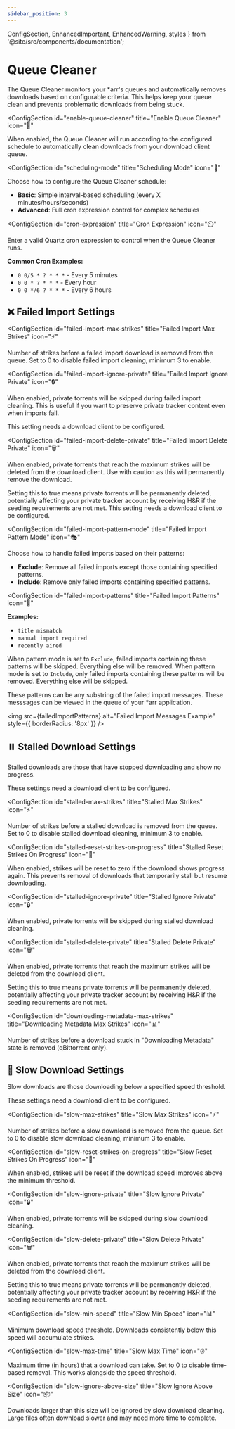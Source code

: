 ```yaml
---
sidebar_position: 3
---
```


  ConfigSection, 
  EnhancedImportant, 
  EnhancedWarning,
  styles 
} from '@site/src/components/documentation';

# Queue Cleaner

The Queue Cleaner monitors your *arr's queues and automatically removes downloads based on configurable criteria. This helps keep your queue clean and prevents problematic downloads from being stuck.

<div className={styles.documentationPage}>

<div className={styles.section}>

<ConfigSection
  id="enable-queue-cleaner"
  title="Enable Queue Cleaner"
  icon="🔄"
>

When enabled, the Queue Cleaner will run according to the configured schedule to automatically clean downloads from your download client queue.

</ConfigSection>

<ConfigSection
  id="scheduling-mode"
  title="Scheduling Mode"
  icon="📅"
>

Choose how to configure the Queue Cleaner schedule:
- **Basic**: Simple interval-based scheduling (every X minutes/hours/seconds)
- **Advanced**: Full cron expression control for complex schedules

</ConfigSection>

<ConfigSection
  id="cron-expression"
  title="Cron Expression"
  icon="⏲️"
>

Enter a valid Quartz cron expression to control when the Queue Cleaner runs.

**Common Cron Examples:**
- `0 0/5 * ? * * *` - Every 5 minutes
- `0 0 * ? * * *` - Every hour
- `0 0 */6 ? * * *` - Every 6 hours

</ConfigSection>

</div>

<div className={styles.section}>

<h2 className={styles.sectionTitle}>
  <span className={styles.sectionIcon}>❌</span>
  Failed Import Settings
</h2>

<ConfigSection
  id="failed-import-max-strikes"
  title="Failed Import Max Strikes"
  icon="⚡"
>

Number of strikes before a failed import download is removed from the queue. Set to 0 to disable failed import cleaning, minimum 3 to enable.

</ConfigSection>

<ConfigSection
  id="failed-import-ignore-private"
  title="Failed Import Ignore Private"
  icon="🔒"
>

When enabled, private torrents will be skipped during failed import cleaning. This is useful if you want to preserve private tracker content even when imports fail.

<EnhancedImportant>
This setting needs a download client to be configured.
</EnhancedImportant>

</ConfigSection>

<ConfigSection
  id="failed-import-delete-private"
  title="Failed Import Delete Private"
  icon="🗑️"
>

When enabled, private torrents that reach the maximum strikes will be deleted from the download client. Use with caution as this will permanently remove the download.

<EnhancedWarning>
Setting this to true means private torrents will be permanently deleted, potentially affecting your private tracker account by receiving H&R if the seeding requirements are not met.
</EnhancedWarning>

<EnhancedImportant>
This setting needs a download client to be configured.
</EnhancedImportant>

</ConfigSection>

<ConfigSection
  id="failed-import-pattern-mode"
  title="Failed Import Pattern Mode"
  icon="🎭"
>

Choose how to handle failed imports based on their patterns:
- **Exclude**: Remove all failed imports except those containing specified patterns.
- **Include**: Remove only failed imports containing specified patterns.

</ConfigSection>

<ConfigSection
  id="failed-import-patterns"
  title="Failed Import Patterns"
  icon="📝"
>

**Examples:**
- `title mismatch`
- `manual import required`
- `recently aired`

When pattern mode is set to `Exclude`, failed imports containing these patterns will be skipped. Everything else will be removed.
When pattern mode is set to `Include`, only failed imports containing these patterns will be removed. Everything else will be skipped.

These patterns can be any substring of the failed import messages. These messsages can be viewed in the queue of your *arr application.

<img src={failedImportPatterns} alt="Failed Import Messages Example" style={{ borderRadius: '8px' }} />

</ConfigSection>

</div>

<div className={styles.section}>

<h2 className={styles.sectionTitle}>
  <span className={styles.sectionIcon}>⏸️</span>
  Stalled Download Settings
</h2>

<p className={styles.sectionDescription}>
  Stalled downloads are those that have stopped downloading and show no progress.
</p>

<EnhancedImportant>
These settings need a download client to be configured.
</EnhancedImportant>

<ConfigSection
  id="stalled-max-strikes"
  title="Stalled Max Strikes"
  icon="⚡"
>

Number of strikes before a stalled download is removed from the queue. Set to 0 to disable stalled download cleaning, minimum 3 to enable.

</ConfigSection>

<ConfigSection
  id="stalled-reset-strikes-on-progress"
  title="Stalled Reset Strikes On Progress"
  icon="🔄"
>

When enabled, strikes will be reset to zero if the download shows progress again. This prevents removal of downloads that temporarily stall but resume downloading.

</ConfigSection>

<ConfigSection
  id="stalled-ignore-private"
  title="Stalled Ignore Private"
  icon="🔒"
>

When enabled, private torrents will be skipped during stalled download cleaning.

</ConfigSection>

<ConfigSection
  id="stalled-delete-private"
  title="Stalled Delete Private"
  icon="🗑️"
>

When enabled, private torrents that reach the maximum strikes will be deleted from the download client.

<EnhancedWarning>
Setting this to true means private torrents will be permanently deleted, potentially affecting your private tracker account by receiving H&R if the seeding requirements are not met.
</EnhancedWarning>

</ConfigSection>

<ConfigSection
  id="downloading-metadata-max-strikes"
  title="Downloading Metadata Max Strikes"
  icon="📊"
>

Number of strikes before a download stuck in "Downloading Metadata" state is removed (qBittorrent only).

</ConfigSection>

</div>

<div className={styles.section}>

<h2 className={styles.sectionTitle}>
  <span className={styles.sectionIcon}>🐌</span>
  Slow Download Settings
</h2>

<p className={styles.sectionDescription}>
  Slow downloads are those downloading below a specified speed threshold.
</p>

<EnhancedImportant>
These settings need a download client to be configured.
</EnhancedImportant>

<ConfigSection
  id="slow-max-strikes"
  title="Slow Max Strikes"
  icon="⚡"
>

Number of strikes before a slow download is removed from the queue. Set to 0 to disable slow download cleaning, minimum 3 to enable.

</ConfigSection>

<ConfigSection
  id="slow-reset-strikes-on-progress"
  title="Slow Reset Strikes On Progress"
  icon="🔄"
>

When enabled, strikes will be reset if the download speed improves above the minimum threshold.

</ConfigSection>

<ConfigSection
  id="slow-ignore-private"
  title="Slow Ignore Private"
  icon="🔒"
>

When enabled, private torrents will be skipped during slow download cleaning.

</ConfigSection>

<ConfigSection
  id="slow-delete-private"
  title="Slow Delete Private"
  icon="🗑️"
>

When enabled, private torrents that reach the maximum strikes will be deleted from the download client.

<EnhancedWarning>
Setting this to true means private torrents will be permanently deleted, potentially affecting your private tracker account by receiving H&R if the seeding requirements are not met.
</EnhancedWarning>

</ConfigSection>

<ConfigSection
  id="slow-min-speed"
  title="Slow Min Speed"
  icon="📊"
>

Minimum download speed threshold. Downloads consistently below this speed will accumulate strikes.

</ConfigSection>

<ConfigSection
  id="slow-max-time"
  title="Slow Max Time"
  icon="⏰"
>

Maximum time (in hours) that a download can take. Set to 0 to disable time-based removal. This works alongside the speed threshold.

</ConfigSection>

<ConfigSection
  id="slow-ignore-above-size"
  title="Slow Ignore Above Size"
  icon="📦"
>

Downloads larger than this size will be ignored by slow download cleaning. Large files often download slower and may need more time to complete.

</ConfigSection>

</div>

</div>
